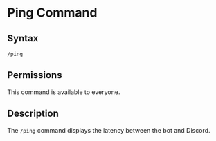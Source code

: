 # Ping Command

## Syntax

```
/ping
```

## Permissions

This command is available to everyone.

## Description

The `/ping` command displays the latency between the bot and Discord.
